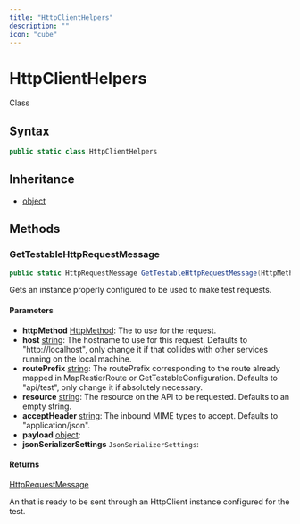 ```yaml
---
title: "HttpClientHelpers"
description: ""
icon: "cube"
---
```


# HttpClientHelpers

<Badge variant="outline">Class</Badge>

## Syntax

```csharp
public static class HttpClientHelpers
```

## Inheritance

- [object](https://learn.microsoft.com/dotnet/api/system.object)

## Methods

### GetTestableHttpRequestMessage

```csharp
public static HttpRequestMessage GetTestableHttpRequestMessage(HttpMethod httpMethod, string host = null, string routePrefix = null, string resource = "", string acceptHeader = null, object payload = null, JsonSerializerSettings jsonSerializerSettings = null)
```

Gets an <xref href="System.Net.Http.HttpRequestMessage" data-throw-if-not-resolved="false"></xref> instance properly configured to be used to make test requests.

#### Parameters

- **httpMethod** [HttpMethod](https://learn.microsoft.com/dotnet/api/system.net.http.httpmethod): The <xref href="System.Net.Http.HttpMethod" data-throw-if-not-resolved="false"></xref> to use for the request.
- **host** [string](https://learn.microsoft.com/dotnet/api/system.string): The hostname to use for this request. Defaults to "http://localhost", only change it if that collides with other services running on the local machine.
- **routePrefix** [string](https://learn.microsoft.com/dotnet/api/system.string): The routePrefix corresponding to the route already mapped in MapRestierRoute or GetTestableConfiguration. Defaults to "api/test", only change it if absolutely necessary.
- **resource** [string](https://learn.microsoft.com/dotnet/api/system.string): The resource on the API to be requested. Defaults to an empty string.
- **acceptHeader** [string](https://learn.microsoft.com/dotnet/api/system.string): The inbound MIME types to accept. Defaults to "application/json".
- **payload** [object](https://learn.microsoft.com/dotnet/api/system.object): 
- **jsonSerializerSettings** ``JsonSerializerSettings``: 

#### Returns

[HttpRequestMessage](https://learn.microsoft.com/dotnet/api/system.net.http.httprequestmessage)

An <xref href="System.Net.Http.HttpRequestMessage" data-throw-if-not-resolved="false"></xref> that is ready to be sent through an HttpClient instance configured for the test.


